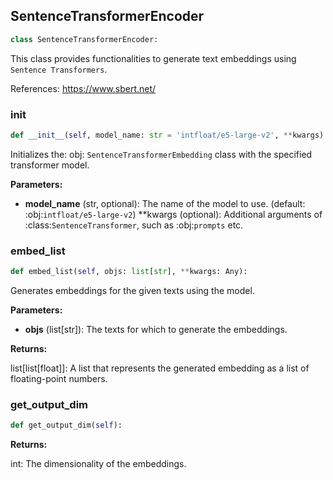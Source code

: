 <a id="camel.embeddings.sentence_transformers_embeddings"></a>

<a id="camel.embeddings.sentence_transformers_embeddings.SentenceTransformerEncoder"></a>

## SentenceTransformerEncoder

```python
class SentenceTransformerEncoder:
```

This class provides functionalities to generate text
embeddings using `Sentence Transformers`.

References:
https://www.sbert.net/

<a id="camel.embeddings.sentence_transformers_embeddings.SentenceTransformerEncoder.__init__"></a>

### __init__

```python
def __init__(self, model_name: str = 'intfloat/e5-large-v2', **kwargs):
```

Initializes the: obj: `SentenceTransformerEmbedding` class
with the specified transformer model.

**Parameters:**

- **model_name** (str, optional): The name of the model to use. (default: :obj:`intfloat/e5-large-v2`) **kwargs (optional): Additional arguments of :class:`SentenceTransformer`, such as :obj:`prompts` etc.

<a id="camel.embeddings.sentence_transformers_embeddings.SentenceTransformerEncoder.embed_list"></a>

### embed_list

```python
def embed_list(self, objs: list[str], **kwargs: Any):
```

Generates embeddings for the given texts using the model.

**Parameters:**

- **objs** (list[str]): The texts for which to generate the embeddings.

**Returns:**

  list[list[float]]: A list that represents the generated embedding
as a list of floating-point numbers.

<a id="camel.embeddings.sentence_transformers_embeddings.SentenceTransformerEncoder.get_output_dim"></a>

### get_output_dim

```python
def get_output_dim(self):
```

**Returns:**

  int: The dimensionality of the embeddings.
